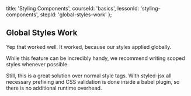 
  title: 'Styling Components',
  courseId: 'basics',
  lessonId: 'styling-components',
  stepId: 'global-styles-work'
};

## Global Styles Work

Yep that worked well. It worked, because our styles applied globally.

While this feature can be incredibly handy, we recommend writing scoped styles whenever possible.

Still, this is a great solution over normal style tags. With styled-jsx all necessary prefixing and CSS validation is done inside a babel plugin, so there is no additional runtime overhead.

